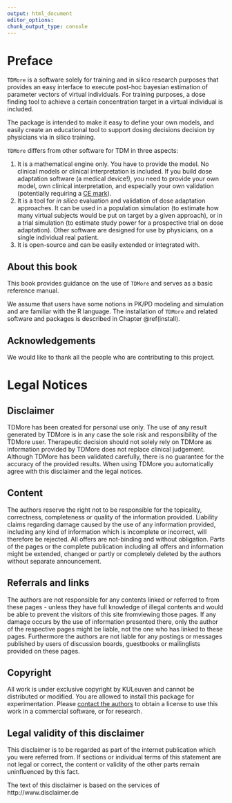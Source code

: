 ```yaml
---
output: html_document
editor_options:
chunk_output_type: console
---
```

# Preface {-}
`TDMore` is a software solely for training and in silico research purposes that provides an easy interface to execute post-hoc bayesian estimation of parameter vectors of virtual individuals. For training purposes, a dose finding tool to achieve a certain concentration target in a virtual individual is included.

The package is intended to make it easy to define your own models, and easily create an educational tool to support dosing decisions decision by physicians via in silico training.

`TDMore` differs from other software for TDM in three aspects:

1. It is a mathematical engine only. You have to provide the model.
No clinical models or clinical interpretation is included. If you build dose adaptation software (a medical device!), you need to provide your own model, own clinical interpretation, and especially your own validation (potentially requiring a [CE mark](http://ec.europa.eu/DocsRoom/documents/10337/attachments/1/translations)).
2. It is a tool for *in silico* evaluation and validation of dose adaptation approaches. It can be used in a population simulation (to estimate how many virtual subjects would be put on target by a given approach), or in a trial simulation (to estimate study power for a prospective trial on dose adaptation). Other software are designed for use by physicians, on a single individual real patient.
3. It is open-source and can be easily extended or integrated with.

## About this book {-}
This book provides guidance on the use of `TDMore` and serves as a basic reference manual.

We assume that users have some notions in PK/PD modeling and simulation and are familiar with the R language. The installation of `TDMore` and related software and packages is described in Chapter \@ref(install).

## Acknowledgements {-}
We would like to thank all the people who are contributing to this project.

# Legal Notices

## Disclaimer

TDMore has been created for personal use only. The use of any result generated by TDMore is in any case the sole risk and responsibility of the TDMore user. Therapeutic decision should not solely rely on TDMore as information provided by TDMore does not replace clinical judgement. Although TDMore has been validated carefully, there is no guarantee for the accuracy of the provided results. When using TDMore you automatically agree with this disclaimer and the legal notices.

## Content
The authors reserve the right not to be responsible for the topicality, correctness, completeness or quality of the information provided. Liability claims regarding damage caused by the use of any information provided, including any kind of information which is incomplete or incorrect, will therefore be rejected. 
All offers are not-binding and without obligation. Parts of the pages or the complete publication including all offers and information might be extended, changed or partly or completely deleted by the authors without separate announcement.

## Referrals and links
The authors are not responsible for any contents linked or referred to from these pages - unless they have full knowledge of illegal contents and would be able to prevent the visitors of this site fromviewing those pages. If any damage occurs by the use of information presented there, only the author of the respective pages might be liable, not the one who has linked to these pages. Furthermore the authors are not liable for any postings or messages published by users of discussion boards, guestbooks or mailinglists provided on these pages.

## Copyright
All work is under exclusive copyright by KULeuven and cannot be distributed or modified.
You are allowed to install this package for experimentation. Please <a href="mailto:ruben.faelens@kuleuven.be">contact the authors</a> to obtain a license to use this work in a commercial software, or for research. 

## Legal validity of this disclaimer
This disclaimer is to be regarded as part of the internet publication which you were referred from. If sections or individual terms of this statement are not legal or correct, the content or validity of the other parts remain uninfluenced by this fact.

The text of this disclaimer is based on the services of http://www.disclaimer.de 

